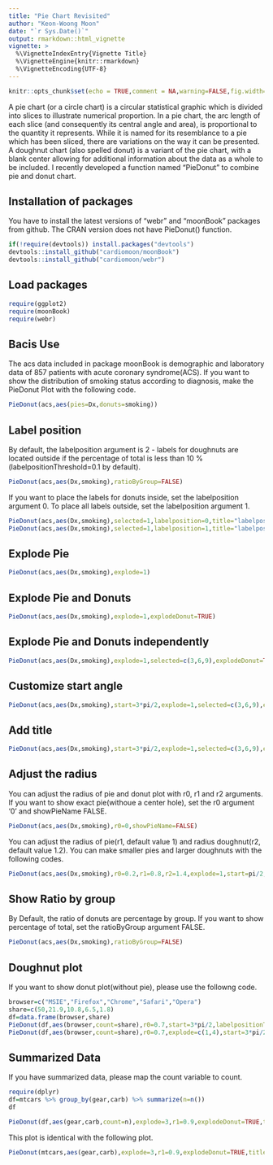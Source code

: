 ```yaml
---
title: "Pie Chart Revisited"
author: "Keon-Woong Moon"
date: "`r Sys.Date()`"
output: rmarkdown::html_vignette
vignette: >
  %\VignetteIndexEntry{Vignette Title}
  %\VignetteEngine{knitr::rmarkdown}
  %\VignetteEncoding{UTF-8}
---
```


```r
knitr::opts_chunk$set(echo = TRUE,comment = NA,warning=FALSE,fig.width=6,fig.height = 6, fig.align='center',out.width="70%")
```

A pie chart (or a circle chart) is a circular statistical graphic which is divided into slices to illustrate numerical proportion. In a pie chart, the arc length of each slice (and consequently its central angle and area), is proportional to the quantity it represents. While it is named for its resemblance to a pie which has been sliced, there are variations on the way it can be presented. A doughnut chart (also spelled donut) is a variant of the pie chart, with a blank center allowing for additional information about the data as a whole to be included. I recently developed a function named "PieDonut" to combine pie and donut chart.

## Installation of packages

You have to install the latest versions of "webr" and "moonBook" packages from github. The CRAN version does not have PieDonut() function. 

```r
if(!require(devtools)) install.packages("devtools")
devtools::install_github("cardiomoon/moonBook")
devtools::install_github("cardiomoon/webr")
```

## Load packages

```r
require(ggplot2)
require(moonBook)
require(webr)
```


## Bacis Use

The acs data included in package moonBook is demographic and laboratory data of 857 patients with acute coronary syndrome(ACS). If you want to show the distribution of smoking status according to diagnosis, make the PieDonut Plot with the following code. 

```r
PieDonut(acs,aes(pies=Dx,donuts=smoking))
```

## Label position

By default, the labelposition argument is 2 - labels for doughnuts are located outside if the percentage of total is less than 10 % (labelpositionThreshold=0.1 by default).

```r
PieDonut(acs,aes(Dx,smoking),ratioByGroup=FALSE)
```

If you want to place the labels for donuts inside, set the labelposition argument 0. To place all labels outside, set the labelposition argument 1.

```r
PieDonut(acs,aes(Dx,smoking),selected=1,labelposition=0,title="labelposition=0")
PieDonut(acs,aes(Dx,smoking),selected=1,labelposition=1,title="labelposition=1")
```


## Explode Pie 

```r
PieDonut(acs,aes(Dx,smoking),explode=1)
```

##  Explode Pie and Donuts
```r
PieDonut(acs,aes(Dx,smoking),explode=1,explodeDonut=TRUE)
```

## Explode Pie and Donuts independently

```r
PieDonut(acs,aes(Dx,smoking),explode=1,selected=c(3,6,9),explodeDonut=TRUE)
```

## Customize start angle

```r
PieDonut(acs,aes(Dx,smoking),start=3*pi/2,explode=1,selected=c(3,6,9),explodeDonut=TRUE)
```

## Add title
```r
PieDonut(acs,aes(Dx,smoking),start=3*pi/2,explode=1,selected=c(3,6,9),explodeDonut=TRUE,title="Distribution of Smoking Status by Diagnosis")
```


## Adjust the radius

You can adjust the radius of pie and donut plot with r0, r1 and r2 arguments. If you want to show exact pie(withoue a center hole), set the r0 argument '0' and showPieName FALSE.

```r
PieDonut(acs,aes(Dx,smoking),r0=0,showPieName=FALSE)
```

You can adjust the radius of pie(r1, default value 1) and radius doughnut(r2, default value 1.2). You can make smaller pies and larger doughnuts with the following codes.

```r
PieDonut(acs,aes(Dx,smoking),r0=0.2,r1=0.8,r2=1.4,explode=1,start=pi/2,explodeDonut=TRUE)
```

## Show Ratio by group

By Default, the ratio of donuts are percentage by group. If you want to show percentage of total, set the ratioByGroup argument FALSE.
```r
PieDonut(acs,aes(Dx,smoking),ratioByGroup=FALSE)
```


## Doughnut plot

If you want to show donut plot(without pie), please use the followng code. 
```r
browser=c("MSIE","Firefox","Chrome","Safari","Opera")
share=c(50,21.9,10.8,6.5,1.8)
df=data.frame(browser,share)
PieDonut(df,aes(browser,count=share),r0=0.7,start=3*pi/2,labelpositionThreshold=0.1)
PieDonut(df,aes(browser,count=share),r0=0.7,explode=c(1,4),start=3*pi/2)
```

## Summarized Data

If you have summarized data, please map the count variable to count.
```r
require(dplyr)
df=mtcars %>% group_by(gear,carb) %>% summarize(n=n())
df
```

```r
PieDonut(df,aes(gear,carb,count=n),explode=3,r1=0.9,explodeDonut=TRUE,title="Distribution of carburetors by gears",star=3*pi/2,labelposition=0)
```

This plot is identical with the following plot.
```r
PieDonut(mtcars,aes(gear,carb),explode=3,r1=0.9,explodeDonut=TRUE,title="Distribution of carburetors by gears",star=3*pi/2,labelposition=0)
```
